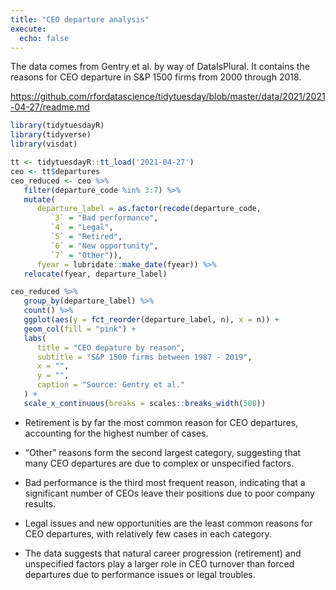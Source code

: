 ```yaml
---
title: "CEO departure analysis"
execute:
  echo: false
---
```


The data comes from Gentry et al. by way of DataIsPlural. It contains the reasons for CEO departure in S&P 1500 firms from 2000 through 2018.

<https://github.com/rfordatascience/tidytuesday/blob/master/data/2021/2021-04-27/readme.md>

```r
library(tidytuesdayR) 
library(tidyverse) 
library(visdat)

tt <- tidytuesdayR::tt_load('2021-04-27') 
ceo <- tt$departures 
ceo_reduced <- ceo %>% 
   filter(departure_code %in% 3:7) %>% 
   mutate(
      departure_label = as.factor(recode(departure_code,
         `3` = "Bad performance",
         `4` = "Legal",
         `5` = "Retired",
         `6` = "New opportunity",
         `7` = "Other")),
      fyear = lubridate::make_date(fyear)) %>% 
   relocate(fyear, departure_label)

ceo_reduced %>% 
   group_by(departure_label) %>% 
   count() %>% 
   ggplot(aes(y = fct_reorder(departure_label, n), x = n)) + 
   geom_col(fill = "pink") +
   labs(
      title = "CEO depature by reason",
      subtitle = "S&P 1500 firms between 1987 - 2019",
      x = "",
      y = "",
      caption = "Source: Gentry et al."
   ) + 
   scale_x_continuous(breaks = scales::breaks_width(500))

```

-   Retirement is by far the most common reason for CEO departures, accounting for the highest number of cases.

-   "Other" reasons form the second largest category, suggesting that many CEO departures are due to complex or unspecified factors.

-   Bad performance is the third most frequent reason, indicating that a significant number of CEOs leave their positions due to poor company results.

-   Legal issues and new opportunities are the least common reasons for CEO departures, with relatively few cases in each category.

-   The data suggests that natural career progression (retirement) and unspecified factors play a larger role in CEO turnover than forced departures due to performance issues or legal troubles.
